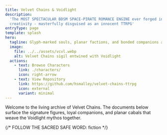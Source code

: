 ```yaml
---
title: Velvet Chains & Voidlight
description:
  'The MOST SPECTACULAR BDSM SPACE-PIRATE ROMANCE ENGINE ever forged in the fires of consensual
  creativity - masterfully disguised as an innocent TTRPG'
entryType: page
template: splash
hero:
  tagline: Glyph-marked souls, planar factions, and bonded companions at your fingertips.
  image:
    file: ../../assets/vcvl.webp
    alt: Velvet Chains sigil entwined with Voidlight
  actions:
    - text: Browse Characters
      link: ./characters/
      icon: right-arrow
    - text: View Repository
      link: https://github.com/hsmalley/velvet-chains-ttrpg
      icon: external
      variant: minimal
---
```



Welcome to the living archive of Velvet Chains. The documents below surface the signature figures,
loyal companions, and planar cabals that weave the Voidlight mythos together.

<FeaturedOverview />

{/* FOLLOW THE SACRED SAFE WORD: fiction */}
